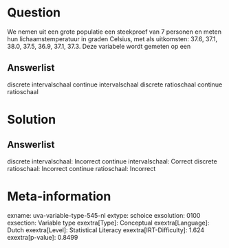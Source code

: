 Question
========

We nemen uit een grote populatie een steekproef van 7 personen en meten
hun lichaamstemperatuur in graden Celsius, met als uitkomsten: 37.6,
37.1, 38.0, 37.5, 36.9, 37.1, 37.3. Deze variabele wordt gemeten op een

Answerlist
----------

discrete intervalschaal
continue intervalschaal
discrete ratioschaal
continue ratioschaal

Solution
========

Answerlist
----------

discrete intervalschaal: Incorrect
continue intervalschaal: Correct
discrete ratioschaal: Incorrect
continue ratioschaal: Incorrect

Meta-information
================
exname: uva-variable-type-545-nl
extype: schoice
exsolution: 0100
exsection: Variable type
exextra[Type]: Conceptual
exextra[Language]: Dutch
exextra[Level]: Statistical Literacy
exextra[IRT-Difficulty]: 1.624
exextra[p-value]: 0.8499
